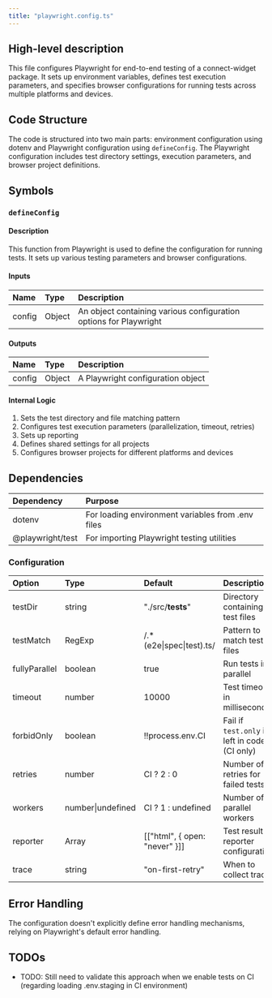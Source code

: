 ```yaml
---
title: "playwright.config.ts"
---
```


## High-level description
This file configures Playwright for end-to-end testing of a connect-widget package. It sets up environment variables, defines test execution parameters, and specifies browser configurations for running tests across multiple platforms and devices.

## Code Structure
The code is structured into two main parts: environment configuration using dotenv and Playwright configuration using `defineConfig`. The Playwright configuration includes test directory settings, execution parameters, and browser project definitions.

## Symbols

### `defineConfig`
#### Description
This function from Playwright is used to define the configuration for running tests. It sets up various testing parameters and browser configurations.

#### Inputs
| Name | Type | Description |
|:-----|:-----|:------------|
| config | Object | An object containing various configuration options for Playwright |

#### Outputs
| Name | Type | Description |
|:-----|:-----|:------------|
| config | Object | A Playwright configuration object |

#### Internal Logic
1. Sets the test directory and file matching pattern
2. Configures test execution parameters (parallelization, timeout, retries)
3. Sets up reporting
4. Defines shared settings for all projects
5. Configures browser projects for different platforms and devices

## Dependencies
| Dependency | Purpose |
|:-----------|:--------|
| dotenv | For loading environment variables from .env files |
| @playwright/test | For importing Playwright testing utilities |

### Configuration
| Option | Type | Default | Description |
|:-------|:-----|:--------|:------------|
| testDir | string | "./src/__tests__" | Directory containing test files |
| testMatch | RegExp | /.*(e2e\|spec\|test).ts/ | Pattern to match test files |
| fullyParallel | boolean | true | Run tests in parallel |
| timeout | number | 10000 | Test timeout in milliseconds |
| forbidOnly | boolean | !!process.env.CI | Fail if `test.only` is left in code (CI only) |
| retries | number | CI ? 2 : 0 | Number of retries for failed tests |
| workers | number\|undefined | CI ? 1 : undefined | Number of parallel workers |
| reporter | Array | [["html", { open: "never" }]] | Test result reporter configuration |
| trace | string | "on-first-retry" | When to collect trace |

## Error Handling
The configuration doesn't explicitly define error handling mechanisms, relying on Playwright's default error handling.

## TODOs
- TODO: Still need to validate this approach when we enable tests on CI (regarding loading .env.staging in CI environment)
